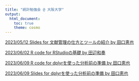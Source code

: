 ```yaml
---
title: "統計勉強会 @ 大阪大学"
output:
  html_document:
    toc: true
    theme: cosmo
---
```


[2023/05/12 Slides for 文献管理の仕方とツールの紹介 by 田口恵也](https://www.dropbox.com/s/pm2rsg1kxyrso7e/20230512_IntroductionToLiteratureManagementTechniquesAndTools_Taguchi.pptx?dl=0)

[2023/06/02 R code for RStudioの基礎 by 田辺和奏](https://www.dropbox.com/s/eizocsuggecu1ji/20230602_RStudioBasics_Tanabe.html?dl=0)

[2023/06/09 R code for dplyrを使った分析前の準備 by 田口恵也](https://www.dropbox.com/s/fd4kjhm1mgqhsbf/20230609_UsingDplyr_Taguchi.html?dl=0)

[2023/06/09 Slides for dplyrを使った分析前の準備 by 田口恵也](https://www.dropbox.com/s/ule3t2x34ftmhz7/20230609_UsingDplyr_Taguchi.pptx?dl=0)

